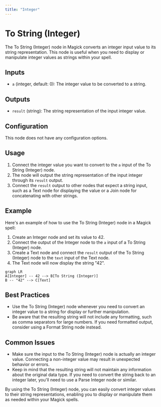 ```yaml
---
title: "Integer"
---
```


# To String (Integer)

The To String (Integer) node in Magick converts an integer input value to its string representation. This node is useful when you need to display or manipulate integer values as strings within your spell.

## Inputs

- `a` (integer, default: 0): The integer value to be converted to a string.

## Outputs

- `result` (string): The string representation of the input integer value.

## Configuration

This node does not have any configuration options.

## Usage

1. Connect the integer value you want to convert to the `a` input of the To String (Integer) node.
2. The node will output the string representation of the input integer through its `result` output.
3. Connect the `result` output to other nodes that expect a string input, such as a Text node for displaying the value or a Join node for concatenating with other strings.

## Example

Here's an example of how to use the To String (Integer) node in a Magick spell:

1. Create an Integer node and set its value to 42.
2. Connect the output of the Integer node to the `a` input of a To String (Integer) node.
3. Create a Text node and connect the `result` output of the To String (Integer) node to the `text` input of the Text node.
4. The Text node will now display the string "42".

```mermaid
graph LR
A[Integer] -- 42 --> B[To String (Integer)]
B -- "42" --> C[Text]
```

## Best Practices

- Use the To String (Integer) node whenever you need to convert an integer value to a string for display or further manipulation.
- Be aware that the resulting string will not include any formatting, such as comma separators for large numbers. If you need formatted output, consider using a Format String node instead.

## Common Issues

- Make sure the input to the To String (Integer) node is actually an integer value. Connecting a non-integer value may result in unexpected behavior or errors.
- Keep in mind that the resulting string will not maintain any information about the original data type. If you need to convert the string back to an integer later, you'll need to use a Parse Integer node or similar.

By using the To String (Integer) node, you can easily convert integer values to their string representations, enabling you to display or manipulate them as needed within your Magick spells.
